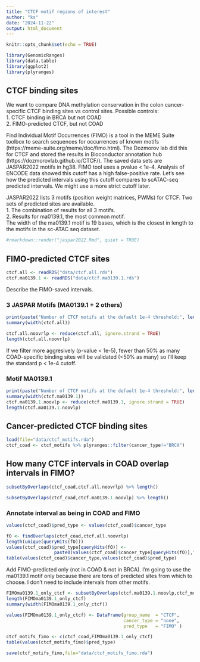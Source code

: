 ```yaml
---
title: "CTCF motif regions of interest"
author: "ks"
date: "2024-11-22"
output: html_document
---
```


```r
knitr::opts_chunk$set(echo = TRUE)
```

```r
library(GenomicRanges)
library(data.table)
library(ggplot2)
library(plyranges)
```

## CTCF binding sites

We want to compare DNA methylation conservation in the colon cancer-specific CTCF binding sites vs control sites. Possible controls:   
1. CTCF binding in BRCA but not COAD  
2. FIMO-predicted CTCF, but not COAD

Find Individual Motif Occurrences (FIMO) is a tool in the MEME Suite toolbox to search sequences for occurrences of known motifs (https://meme-suite.org/meme/doc/fimo.html). 
The Dozmorov lab did this for CTCF and stored the results in Bioconductor annotation hub (https://dozmorovlab.github.io/CTCF/). The saved data sets are JASPAR2022 motifs in hg38. FIMO tool uses a pvalue < 1e-4. Analysis of ENCODE data showed this cutoff has a high false-positive rate. Let's see how the predicted intervals using this cutoff compares to scATAC-seq predicted intervals. We might use a more strict cutoff later.

JASPAR2022 lists 3 motifs (position weight matrices, PWMs) for CTCF. Two sets of predicted sites are available.   
1. The combination of results for all 3 motifs.   
2. Results for ma0139.1, the most common motif.    
The width of the ma0139.1 motif is 19 bases, which is the closest in length to the motifs in the sc-ATAC seq dataset. 

```r
#rmarkdown::render("jaspar2022.Rmd", quiet = TRUE)
```

## FIMO-predicted CTCF sites

```r
ctcf.all <- readRDS("data/ctcf.all.rds")
ctcf.ma0139.1 <- readRDS("data/ctcf.ma0139.1.rds")
```

Describe the FIMO-saved intervals.

### 3 JASPAR Motifs (MA0139.1 + 2 others)

```r
print(paste("Number of CTCF motifs at the default 1e-4 threshold:", length(ctcf.all)))
summary(width(ctcf.all))
```

```r
ctcf.all.noovrlp <- reduce(ctcf.all, ignore.strand = TRUE)
length(ctcf.all.noovrlp)
```

If we filter more aggresively (p-value < 1e-5), fewer than 50% as many COAD-specific binding sites will be validated (<50% as many) so I'll keep the standard p < 1e-4 cutoff.

###  Motif MA0139.1

```r
print(paste("Number of CTCF motifs at the default 1e-4 threshold:", length(ctcf.ma0139.1)))
summary(width(ctcf.ma0139.1))
ctcf.ma0139.1.noovlp <- reduce(ctcf.ma0139.1, ignore.strand = TRUE)
length(ctcf.ma0139.1.noovlp)
```


## Cancer-predicted CTCF binding sites

```r
load(file="data/ctcf_motifs.rda")
ctcf_coad <- ctcf_motifs %>% plyranges::filter(cancer_type!="BRCA")
```


## How many CTCF intervals in COAD overlap intervals in FIMO?
```r
subsetByOverlaps(ctcf_coad,ctcf.all.noovrlp) %>% length()
```

```r
subsetByOverlaps(ctcf_coad,ctcf.ma0139.1.noovlp) %>% length()
```

### Annotate interval as being in COAD and FIMO
```r
values(ctcf_coad)$pred_type <- values(ctcf_coad)$cancer_type

fO <- findOverlaps(ctcf_coad,ctcf.all.noovrlp)
length(unique(queryHits(fO)))
values(ctcf_coad)$pred_type[queryHits(fO)] <-
                  paste0(values(ctcf_coad)$cancer_type[queryHits(fO)],"+FIMO")
table(values(ctcf_coad)$cancer_type,values(ctcf_coad)$pred_type)
```

Add FIMO-predicted only (not in COAD & not in BRCA). I'm going to use the ma0139.1 motif only because there are tons of predicted sites from which to choose.  I don't need to include intervals from other motifs.

```r
FIMOma0139.1_only_ctcf <- subsetByOverlaps(ctcf.ma0139.1.noovlp,ctcf_motifs, invert=TRUE)
length(FIMOma0139.1_only_ctcf)
summary(width(FIMOma0139.1_only_ctcf))
```

```r
values(FIMOma0139.1_only_ctcf) <- DataFrame(group_name  = "CTCF", 
                                            cancer_type = "none",
                                            pred_type   = "FIMO" )
```

```r
ctcf_motifs_fimo <- c(ctcf_coad,FIMOma0139.1_only_ctcf)
table(values(ctcf_motifs_fimo)$pred_type)
```


```r
save(ctcf_motifs_fimo,file="data/ctcf_motifs_fimo.rda")
```

